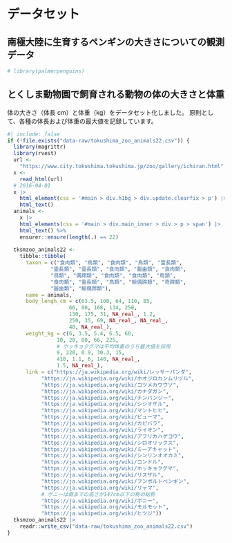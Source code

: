 # データセット

## 南極大陸に生育するペンギンの大きさについての観測データ

```r
# library(palmerpenguins)
```


## とくしま動物園で飼育される動物の体の大きさと体重

体の大きさ（体長 cm）と体重（kg）をデータセット化しました。
原則として、各種の体長および体重の最大値を記録しています。


```r
#| include: false
if (!file.exists("data-raw/tokushima_zoo_animals22.csv")) {
  library(magrittr)
  library(rvest)
  url <-
    "https://www.city.tokushima.tokushima.jp/zoo/gallery/ichiran.html"
  x <-
    read_html(url)
  # 2016-04-01
  x |>
    html_element(css = '#main > div.h1bg > div.update.clearfix > p') |>
    html_text()
  animals <-
    x |>
    html_elements(css = '#main > div.main_inner > div > p > span') |>
    html_text() %>%
    ensurer::ensure(length(.) == 22)
  
  tksmzoo_animals22 <-
    tibble::tibble(
      taxon = c("食肉類", "鳥類", "食肉類", "鳥類", "霊長類",
              "霊長類", "霊長類", "食肉類", "齧歯類", "食肉類",
              "鳥類", "偶蹄類", "食肉類", "食肉類", "鳥類",
              "食肉類", "霊長類", "鳥類", "鯨偶蹄類", "奇蹄類",
              "齧歯類", "鯨偶蹄類"),
      name = animals,
      body_lengh_cm = c(63.5, 100, 64, 110, 85,
                    66, 80, 168, 134, 250,
                    130, 175, 31, NA_real_, 1.2,
                    250, 35, 69, NA_real_, NA_real_,
                    40, NA_real_),
      weight_kg = c(6, 3.5, 5.4, 6.5, 60,
                10, 20, 80, 66, 225,
                # ホッキョクグマは平均体重のうち最大値を採用
                9, 220, 0.9, 30.3, 15,
                410, 1.1, 6, 140, NA_real_,
                1.5, NA_real_),
      link = c("https://ja.wikipedia.org/wiki/レッサーパンダ",
           "https://ja.wikipedia.org/wiki/ホオジロカンムリヅル",
           "https://ja.wikipedia.org/wiki/コツメカワウソ",
           "https://ja.wikipedia.org/wiki/カナダガン",
           "https://ja.wikipedia.org/wiki/チンパンジー",
           "https://ja.wikipedia.org/wiki/シシオザル",
           "https://ja.wikipedia.org/wiki/マントヒヒ",
           "https://ja.wikipedia.org/wiki/ピューマ",
           "https://ja.wikipedia.org/wiki/カピバラ",
           "https://ja.wikipedia.org/wiki/ライオン",
           "https://ja.wikipedia.org/wiki/アフリカハゲコウ",
           "https://ja.wikipedia.org/wiki/シロオリックス",
           "https://ja.wikipedia.org/wiki/ミーアキャット",
           "https://ja.wikipedia.org/wiki/シンリンオオカミ",
           "https://ja.wikipedia.org/wiki/コンドル",
           "https://ja.wikipedia.org/wiki/ホッキョクグマ",
           "https://ja.wikipedia.org/wiki/リスザル",
           "https://ja.wikipedia.org/wiki/フンボルトペンギン",
           "https://ja.wikipedia.org/wiki/リャマ",
           # ポニーは肩までの高さが147cm以下の馬の総称
           "https://ja.wikipedia.org/wiki/ポニー",
           "https://ja.wikipedia.org/wiki/モルモット",
           "https://ja.wikipedia.org/wiki/ヒツジ"))
  tksmzoo_animals22 |> 
    readr::write_csv("data-raw/tokushima_zoo_animals22.csv")
}
```

